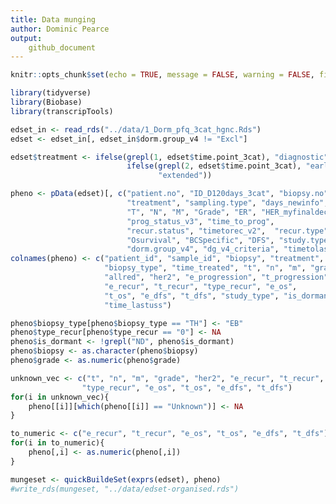 ```yaml
---
title: Data munging
author: Dominic Pearce
output:
    github_document
---
```


```r
knitr::opts_chunk$set(echo = TRUE, message = FALSE, warning = FALSE, fig.align = 'center', eval = FALSE)
```

```r
library(tidyverse)
library(Biobase)
library(transcripTools)
```

```r
edset_in <- read_rds("../data/1_Dorm_pfq_3cat_hgnc.Rds")
edset <- edset_in[, edset_in$dorm.group_v4 != "Excl"]

edset$treatment <- ifelse(grepl(1, edset$time.point_3cat), "diagnostic",
                          ifelse(grepl(2, edset$time.point_3cat), "early",
                                 "extended"))

pheno <- pData(edset)[, c("patient.no", "ID_D120days_3cat", "biopsy.no", 
                          "treatment", "sampling.type", "days_newinfo", 
                          "T", "N", "M", "Grade", "ER", "HER_myfinaldecision", 
                          "prog_status_v3", "time_to_prog", 
                          "recur.status", "timetorec_v2",  "recur.type", "Death", 
                          "Osurvival", "BCSpecific", "DFS", "study.type", 
                          "dorm.group_v4", "dg_v4_criteria", "timetolastUSS")]
colnames(pheno) <- c("patient_id", "sample_id", "biopsy", "treatment",
                     "biopsy_type", "time_treated", "t", "n", "m", "grade", 
                     "allred", "her2", "e_progression", "t_progression", 
                     "e_recur", "t_recur", "type_recur", "e_os", 
                     "t_os", "e_dfs", "t_dfs", "study_type", "is_dormant", "classed_by", 
                     "time_lastuss")

pheno$biopsy_type[pheno$biopsy_type == "TH"] <- "EB"
pheno$type_recur[pheno$type_recur == "0"] <- NA
pheno$is_dormant <- !grepl("ND", pheno$is_dormant)
pheno$biopsy <- as.character(pheno$biopsy)
pheno$grade <- as.numeric(pheno$grade)

unknown_vec <- c("t", "n", "m", "grade", "her2", "e_recur", "t_recur", 
                "type_recur", "e_os", "t_os", "e_dfs", "t_dfs")
for(i in unknown_vec){
    pheno[[i]][which(pheno[[i]] == "Unknown")] <- NA
}

to_numeric <- c("e_recur", "t_recur", "e_os", "t_os", "e_dfs", "t_dfs")
for(i in to_numeric){
    pheno[,i] <- as.numeric(pheno[,i])
}

mungeset <- quickBuildeSet(exprs(edset), pheno)
#write_rds(mungeset, "../data/edset-organised.rds")
```

